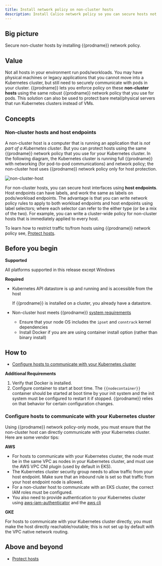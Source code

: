 ```yaml
---
title: Install network policy on non-cluster hosts
description: Install Calico network policy so you can secure hosts not in a cluster.
---
```





## Big picture

Secure non-cluster hosts by installing {{prodname}} network policy.

## Value

Not all hosts in your environment run pods/workloads. You may have physical machines or legacy applications that you cannot move into a Kubernetes cluster, but still need to securely communicate with pods in your cluster. {{prodname}} lets you enforce policy on these **non-cluster hosts** using the same robust {{prodname}} network policy that you use for pods. This solution can also be used to protect bare metal/physical servers that run Kubernetes clusters instead of VMs.

## Concepts

### Non-cluster hosts and host endpoints

A non-cluster host is a computer that is running an application that is _not part of a Kubernetes cluster_. But you can protect hosts using the same {{prodname}} network policy that you use for your Kubernetes cluster. In the following diagram, the Kubernetes cluster is running full {{prodname}} with networking (for pod-to-pod communications) and network policy; the non-cluster host uses {{prodname}} network policy only for host protection.

![non-cluster-host](/img/calico-enterprise/3.14/non-cluster-host.png)

For non-cluster hosts, you can secure host interfaces using **host endpoints**. Host endpoints can have labels, and work the same as labels on pods/workload endpoints. The advantage is that you can write network policy rules to apply to both workload endpoints and host endpoints using label selectors; where each selector can refer to the either type (or be a mix of the two). For example, you can write a cluster-wide policy for non-cluster hosts that is immediately applied to every host.

To learn how to restrict traffic to/from hosts using {{prodname}} network policy see, [Protect hosts](../../security/hosts/protect-hosts.mdx).

## Before you begin

**Supported**

All platforms supported in this release except Windows

**Required**

- Kubernetes API datastore is up and running and is accessible from the host

  If {{prodname}} is installed on a cluster, you already have a datastore.

- Non-cluster host meets {{prodname}} [system requirements](about.mdx)
  - Ensure that your node OS includes the `ipset` and `conntrack` kernel dependencies
  - Install Docker if you are are using container install option (rather than binary install)

## How to

- [Configure hosts to communicate with your Kubernetes cluster](#configure-hosts-to-communicate-with-your-kubernetes-cluster)

<Tabs>
<TabItem label="Binary install" value="Binary install-0">

<NonClusterBinaryInstall />

</TabItem>
<TabItem label="Container install" value="Container install-1">

**Additional Requirements**

1. Verify that Docker is installed.
1. Configure container to start at boot time.
   The `{{nodecontainer}}` container should be started at boot time by your init system and the init system must be configured to restart it if stopped. {{prodname}} relies on that behavior for certain configuration changes.

<DockerContainerService />

</TabItem>
  </Tabs>

### Configure hosts to communicate with your Kubernetes cluster

Using {{prodname}} network policy-only mode, you must ensure that the non-cluster host can directly communicate with your Kubernetes cluster. Here are some vendor tips:

**AWS**

- For hosts to communicate with your Kubernetes cluster, the node must be in the same VPC as nodes in your Kubernetes cluster, and must use the AWS VPC CNI plugin (used by default in EKS).
- The Kubernetes cluster security group needs to allow traffic from your host endpoint. Make sure that an inbound rule is set so that traffic from your host endpoint node is allowed.
- For a non-cluster host to communicate with an EKS cluster, the correct IAM roles must be configured.
- You also need to provide authentication to your Kubernetes cluster using [aws-iam-authenticator](https://docs.aws.amazon.com/eks/latest/userguide/install-aws-iam-authenticator.html) and the [aws cli](https://docs.aws.amazon.com/cli/latest/userguide/cli-chap-install.html)

**GKE**

For hosts to communicate with your Kubernetes cluster directly, you must make the host directly reachable/routable; this is not set up by default with the VPC native network routing.

## Above and beyond

- [Protect hosts](../../security/hosts/protect-hosts.mdx)

